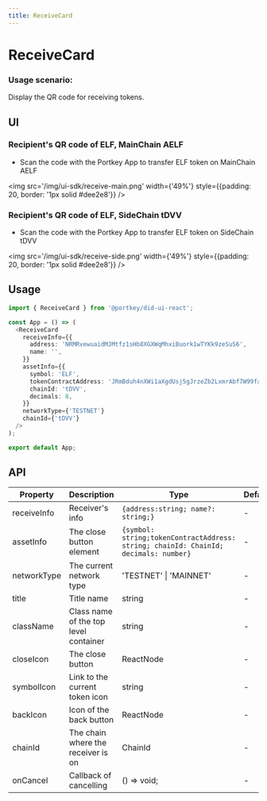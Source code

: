```yaml
---
title: ReceiveCard
---
```


# ReceiveCard

### Usage scenario: 
Display the QR code for receiving tokens.

## UI

### Recipient's QR code of ELF, MainChain AELF

- Scan the code with the Portkey App to transfer ELF token on MainChain AELF

<img src='/img/ui-sdk/receive-main.png' width={'49%'} style={{padding: 20, border: '1px solid #dee2e8'}} />

### Recipient's QR code of ELF, SideChain tDVV

- Scan the code with the Portkey App to transfer ELF token on SideChain tDVV

<img src='/img/ui-sdk/receive-side.png' width={'49%'} style={{padding: 20, border: '1px solid #dee2e8'}} />

## Usage

```typescript
import { ReceiveCard } from '@portkey/did-ui-react';

const App = () => (
  <ReceiveCard
    receiveInfo={{
      address: 'NRMRvewuaidMJMtfz1sHb8XGXWqMhxiBuork1wTYKk9zeSuS6',
      name: '',
    }}
    assetInfo={{
      symbol: 'ELF',
      tokenContractAddress: 'JRmBduh4nXWi1aXgdUsj5gJrzeZb2LxmrAbf7W99faZSvoAaE',
      chainId: 'tDVV',
      decimals: 8,
    }}
    networkType={'TESTNET'}
    chainId={'tDVV'}
  />
);

export default App;
```

## API


| Property    | Description                           | Type                                                                                | Default       | Version |
| ----------- | ------------------------------------- | ----------------------------------------------------------------------------------- | ------------- | ------- |
| receiveInfo | Receiver's info                       | `{address:string; name?: string;}`                                                  | -             |         |
| assetInfo   | The close button element              | `{symbol: string;tokenContractAddress: string; chainId: ChainId; decimals: number}` | -             |         |
| networkType | The current network type              | 'TESTNET' \| 'MAINNET'                                                               | -             | V2.0.0  |
| title       | Title name                            | string                                                                              | -             |         |
| className   | Class name of the top level container | string                                                                              | -             |         |
| closeIcon   | The close button                      | ReactNode                                                                           | -             |         |
| symbolIcon  | Link to the current token icon        | string                                                                              | -             | V2.0.0  |
| backIcon    | Icon of the back button               | ReactNode                                                                           | -             |         |
| chainId     | The chain where the receiver is on    | ChainId                                                                             | -             |         |
| onCancel    | Callback of cancelling                | () => void;                                                                         | -             |         |
